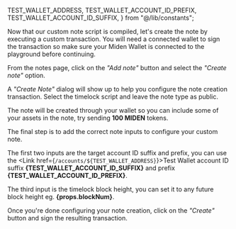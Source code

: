   TEST_WALLET_ADDRESS,
  TEST_WALLET_ACCOUNT_ID_PREFIX,
  TEST_WALLET_ACCOUNT_ID_SUFFIX,
} from "@/lib/constants";

Now that our custom note script is compiled, let's create the note by executing a custom transaction.
You will need a connected wallet to sign the transaction so make sure your Miden Wallet is connected to the playground before continuing.

From the <Link href="/notes">notes page</Link>, click on the _"Add note"_ button and select the _"Create note"_ option.

A _"Create Note"_ dialog will show up to help you configure the note creation transaction.
Select the timelock script and leave the note type as public.

The note will be created through your wallet so you can include some of your assets in the note, try sending **100 MIDEN** tokens.

The final step is to add the correct note inputs to configure your custom note.

The first two inputs are the target account ID suffix and prefix, you can use the <Link href={`/accounts/${TEST_WALLET_ADDRESS}`}>Test Wallet</Link> account ID suffix **{TEST_WALLET_ACCOUNT_ID_SUFFIX}** and prefix **{TEST_WALLET_ACCOUNT_ID_PREFIX}**.

The third input is the timelock block height, you can set it to any future block height eg. **{props.blockNum}**.

Once you're done configuring your note creation, click on the _"Create"_ button and sign the resulting transaction.
